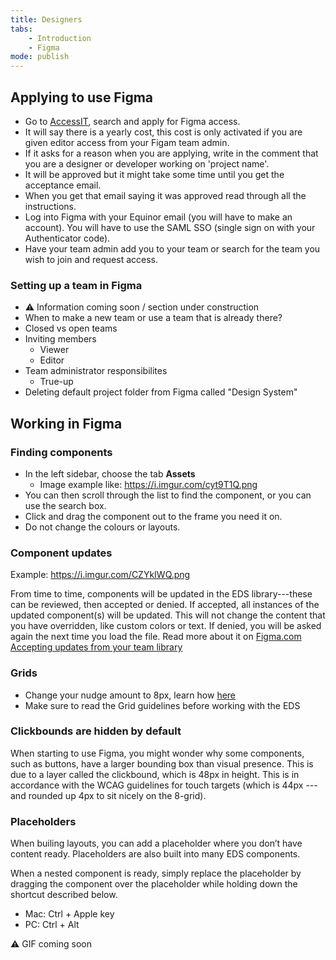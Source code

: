 ```yaml
---
title: Designers
tabs:
    - Introduction
    - Figma
mode: publish
---
```



## Applying to use Figma

* Go to [AccessIT](https://accessit.equinor.com), search and apply for Figma access.
* It will say there is a yearly cost, this cost is only activated if you are given editor access from your Figam team admin. 
* If it asks for a reason when you are applying, write in the comment that you are a designer or developer working on 'project name'.
* It will be approved but it might take some time until you get the acceptance email.
* When you get that email saying it was approved read through all the instructions. 
* Log into Figma with your Equinor email (you will have to make an account). You will have to use the SAML SSO (single sign on with your Authenticator code).
* Have your team admin add you to your team or search for the team you wish to join and request access. 


### Setting up a team in Figma

* :warning: Information coming soon / section under construction
* When to make a new team or use a team that is already there?
* Closed vs open teams
* Inviting members
    * Viewer
    * Editor
* Team administrator responsibilites
    * True-up
* Deleting default project folder from Figma called "Design System"


## Working in Figma


### Finding components

* In the left sidebar, choose the tab **Assets**
    * Image example like: https://i.imgur.com/cyt9T1Q.png
* You can then scroll through the list to find the component, or you can use the search box. 
* Click and drag the component out to the frame you need it on.
* Do not change the colours or layouts. 


### Component updates

Example: https://i.imgur.com/CZYkIWQ.png

From time to time, components will be updated in the EDS library---these can be reviewed, then accepted or denied. If accepted, all instances of the updated component(s) will be updated. This will not change the content that you have overridden, like custom colors or text. If denied, you will be asked again the next time you load the file. Read more about it on [Figma.com Accepting updates from your team library](https://help.figma.com/article/314-accepting-updates-from-your-team-library)


### Grids

* Change your nudge amount to 8px, learn how [here](https://spectrum.chat/figma/help/how-do-i-change-my-nudge-values~f946ed5b-4c6d-42d7-9475-470a4b52639d)
* Make sure to read the Grid guidelines before working with the EDS 


### Clickbounds are hidden by default

When starting to use Figma, you might wonder why some components, such as buttons, have a larger bounding box than visual presence. This is due to a layer called the clickbound, which is 48px in height. This is in accordance with the WCAG guidelines for touch targets (which is 44px ---and rounded up 4px to sit nicely on the 8-grid).


### Placeholders 

When builing layouts, you can add a placeholder where you don’t have content ready. Placeholders are also built into many EDS components. 

When a nested component is ready, simply replace the placeholder by dragging the component over the placeholder while holding down the shortcut described below.

- Mac: Ctrl + Apple key
- PC: Ctrl + Alt

:warning: GIF coming soon
